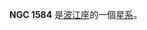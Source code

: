 {{NGCInfoBox|NGCID=NGC 1584|發現者=法蘭斯·萊文沃思|發現日期=1886年-月-日|其他編號=ESO 551-6,NPM1G -17.0161|曆元=J2000.0|赤經=4時28分10.2秒
|赤緯=-17°31'26"|星座=波江座|星體=星系|星等=14|表面亮度=13|藍等=15}}

'''NGC 1584''' 是[[波江座|波江座]]的一個[[星系|星系]]。

{{NGCReference|1584}}
{{Catalogs|NGC=1584}}
